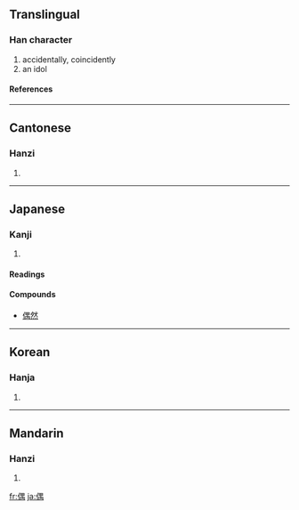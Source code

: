 ==Translingual==
===Han character===
{{Han char|rn=9|rad=人|as=09|sn=11|four=2622<sub>7</sub>|canj=人田中月 (OWLB)}}
# accidentally, coincidently
# an idol
====References====
{{Han ref|kx=0112.010|dkj=00899|dj=0238.090|hdz=10190.030|uh=5076|ud=20598|bh=B0B8|bd=45240}}
----
==Cantonese==
===Hanzi===
{{yue-hanzi|jyut=|y=ngau5}}
# {{defn|Cantonese}}
----
==Japanese==
===Kanji===
{{ja-kanji|grade=c|rs=人09}}
# {{defn|Japanese}}
====Readings====
{{ja-readings|on=[[ぐう]] (gū), [[ごう]] (gō)|kun=[[たぐい]] (tagui), [[たまたま]] (tamatama)}}
====Compounds====
{{top4}}
*[[偶然]]
{{mid4}}
{{mid4}}
{{mid4}}
{{bottom}}
----
==Korean==
===Hanja===
{{ko-hanja|hangeul=우|rv=u|mr=u}}
# {{defn|Korean}}
----
==Mandarin==
===Hanzi===
{{cmn-hanzi|pin=[[ǒu]] ([[ou3]]), [[zán]] ([[zan2]])|wg=ou<sup>3</sup>, tsan<sup>2</sup>}}
# {{defn|Mandarin}}

[[fr:偶]]
[[ja:偶]]